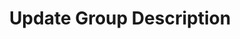 ---
title: 'Update Group Description'
openapi: openapi-v2 POST /group/updateGroupDescription/{instance}
---